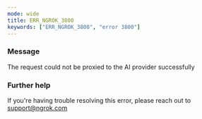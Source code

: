 ```yaml
---
mode: wide
title: ERR_NGROK_3800
keywords: ["ERR_NGROK_3800", "error 3800"]
---
```



### Message

The request could not be proxied to the AI provider successfully

<ErrorDetails />

### Further help

If you're having trouble resolving this error, please reach out to [support@ngrok.com](mailto:support@ngrok.com?subject=Help%20with%20ERR_NGROK_3800)
